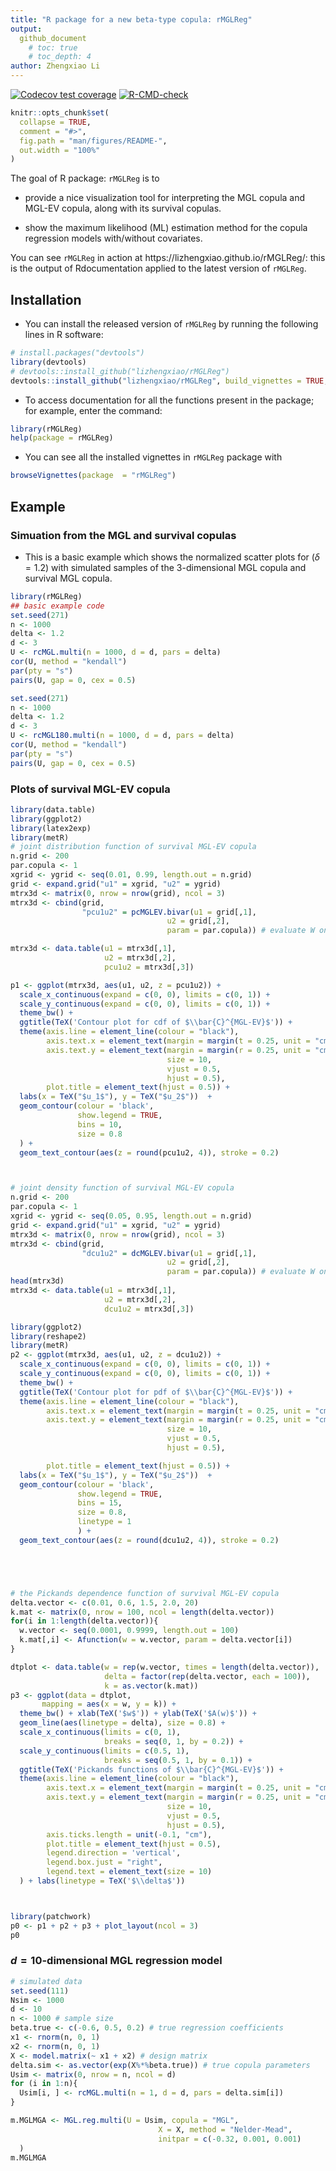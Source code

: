 ```yaml
---
title: "R package for a new beta-type copula: rMGLReg"
output: 
  github_document
    # toc: true
    # toc_depth: 4
author: Zhengxiao Li
---
```


<!-- # rMGLReg -->

<!-- badges: start -->
[![Codecov test coverage](https://codecov.io/gh/lizhengxiao/rMGLReg/branch/main/graph/badge.svg)](https://codecov.io/gh/lizhengxiao/rMGLReg?branch=main)
[![R-CMD-check](https://github.com/lizhengxiao/rMGLReg/workflows/R-CMD-check/badge.svg)](https://github.com/lizhengxiao/rMGLReg/actions)
<!-- badges: end -->



```r
knitr::opts_chunk$set(
  collapse = TRUE,
  comment = "#>",
  fig.path = "man/figures/README-",
  out.width = "100%"
)
```

The goal of R package: ``rMGLReg`` is to 

- provide a nice visualization tool for interpreting the MGL copula and MGL-EV copula, along with its survival copulas.

- show the maximum likelihood (ML) estimation method for the copula regression models with/without covariates.

You can see ``rMGLReg`` in action at https://lizhengxiao.github.io/rMGLReg/: this is the output of Rdocumentation applied to the latest version of ``rMGLReg``.


## Installation

- You can install the released version of ``rMGLReg`` by running the following lines in R software: 

``` r
# install.packages("devtools")
library(devtools)
# devtools::install_github("lizhengxiao/rMGLReg")
devtools::install_github("lizhengxiao/rMGLReg", build_vignettes = TRUE, force = TRUE)
```

 
- To access documentation for all the functions present in the package; for example, enter the command:

``` r
library(rMGLReg)
help(package = rMGLReg)
```




- You can see all the installed vignettes in ``rMGLReg`` package with

``` r
browseVignettes(package  = "rMGLReg")
```

## Example

### Simuation from the MGL and survival copulas

- This is a basic example which shows 
the	normalized scatter plots for ($\delta=1.2$)
			with simulated samples of the 3-dimensional
         MGL copula  and survival MGL copula.

```r
library(rMGLReg)
## basic example code
set.seed(271)
n <- 1000
delta <- 1.2
d <- 3
U <- rcMGL.multi(n = 1000, d = d, pars = delta)
cor(U, method = "kendall")
par(pty = "s")
pairs(U, gap = 0, cex = 0.5)
```

```r
set.seed(271)
n <- 1000
delta <- 1.2
d <- 3
U <- rcMGL180.multi(n = 1000, d = d, pars = delta)
cor(U, method = "kendall")
par(pty = "s")
pairs(U, gap = 0, cex = 0.5)
```


### Plots of survival MGL-EV copula

```r
library(data.table)
library(ggplot2)
library(latex2exp)
library(metR)
# joint distribution function of survival MGL-EV copula
n.grid <- 200
par.copula <- 1
xgrid <- ygrid <- seq(0.01, 0.99, length.out = n.grid)
grid <- expand.grid("u1" = xgrid, "u2" = ygrid)
mtrx3d <- matrix(0, nrow = nrow(grid), ncol = 3)
mtrx3d <- cbind(grid, 
                "pcu1u2" = pcMGLEV.bivar(u1 = grid[,1], 
                                   u2 = grid[,2], 
                                   param = par.copula)) # evaluate W on 'grid'

mtrx3d <- data.table(u1 = mtrx3d[,1], 
                     u2 = mtrx3d[,2], 
                     pcu1u2 = mtrx3d[,3])

p1 <- ggplot(mtrx3d, aes(u1, u2, z = pcu1u2)) + 
  scale_x_continuous(expand = c(0, 0), limits = c(0, 1)) + 
  scale_y_continuous(expand = c(0, 0), limits = c(0, 1)) + 
  theme_bw() + 
  ggtitle(TeX('Contour plot for cdf of $\\bar{C}^{MGL-EV}$')) + 
  theme(axis.line = element_line(colour = "black"),
        axis.text.x = element_text(margin = margin(t = 0.25, unit = "cm")),
        axis.text.y = element_text(margin = margin(r = 0.25, unit = "cm"),
                                   size = 10, 
                                   vjust = 0.5, 
                                   hjust = 0.5),
        plot.title = element_text(hjust = 0.5)) + 
  labs(x = TeX("$u_1$"), y = TeX("$u_2$"))  + 
  geom_contour(colour = 'black', 
               show.legend = TRUE,
               bins = 10,
               size = 0.8
  ) + 
  geom_text_contour(aes(z = round(pcu1u2, 4)), stroke = 0.2)



# joint density function of survival MGL-EV copula
n.grid <- 200
par.copula <- 1
xgrid <- ygrid <- seq(0.05, 0.95, length.out = n.grid)
grid <- expand.grid("u1" = xgrid, "u2" = ygrid)
mtrx3d <- matrix(0, nrow = nrow(grid), ncol = 3)
mtrx3d <- cbind(grid, 
                "dcu1u2" = dcMGLEV.bivar(u1 = grid[,1], 
                                   u2 = grid[,2], 
                                   param = par.copula)) # evaluate W on 'grid'
head(mtrx3d)
mtrx3d <- data.table(u1 = mtrx3d[,1], 
                     u2 = mtrx3d[,2], 
                     dcu1u2 = mtrx3d[,3])

library(ggplot2)
library(reshape2)
library(metR)
p2 <- ggplot(mtrx3d, aes(u1, u2, z = dcu1u2)) + 
  scale_x_continuous(expand = c(0, 0), limits = c(0, 1)) + 
  scale_y_continuous(expand = c(0, 0), limits = c(0, 1)) + 
  theme_bw() + 
  ggtitle(TeX('Contour plot for pdf of $\\bar{C}^{MGL-EV}$')) + 
  theme(axis.line = element_line(colour = "black"),
        axis.text.x = element_text(margin = margin(t = 0.25, unit = "cm")),
        axis.text.y = element_text(margin = margin(r = 0.25, unit = "cm"),
                                   size = 10, 
                                   vjust = 0.5, 
                                   hjust = 0.5),

        plot.title = element_text(hjust = 0.5)) + 
  labs(x = TeX("$u_1$"), y = TeX("$u_2$"))  + 
  geom_contour(colour = 'black', 
               show.legend = TRUE,
               bins = 15, 
               size = 0.8, 
               linetype = 1
               ) + 
  geom_text_contour(aes(z = round(dcu1u2, 4)), stroke = 0.2)





# the Pickands dependence function of survival MGL-EV copula
delta.vector <- c(0.01, 0.6, 1.5, 2.0, 20)
k.mat <- matrix(0, nrow = 100, ncol = length(delta.vector))
for(i in 1:length(delta.vector)){
  w.vector <- seq(0.0001, 0.9999, length.out = 100)
  k.mat[,i] <- Afunction(w = w.vector, param = delta.vector[i])
}

dtplot <- data.table(w = rep(w.vector, times = length(delta.vector)),
                     delta = factor(rep(delta.vector, each = 100)),
                     k = as.vector(k.mat))
p3 <- ggplot(data = dtplot, 
       mapping = aes(x = w, y = k)) + 
  theme_bw() + xlab(TeX('$w$')) + ylab(TeX('$A(w)$')) + 
  geom_line(aes(linetype = delta), size = 0.8) +
  scale_x_continuous(limits = c(0, 1),
                     breaks = seq(0, 1, by = 0.2)) +
  scale_y_continuous(limits = c(0.5, 1),
                     breaks = seq(0.5, 1, by = 0.1)) +
  ggtitle(TeX('Pickands functions of $\\bar{C}^{MGL-EV}$')) + 
  theme(axis.line = element_line(colour = "black"),
        axis.text.x = element_text(margin = margin(t = 0.25, unit = "cm")),
        axis.text.y = element_text(margin = margin(r = 0.25, unit = "cm"),
                                   size = 10,
                                   vjust = 0.5,
                                   hjust = 0.5),
        axis.ticks.length = unit(-0.1, "cm"),
        plot.title = element_text(hjust = 0.5),
        legend.direction = 'vertical',
        legend.box.just = "right",
        legend.text = element_text(size = 10)
  ) + labs(linetype = TeX('$\\delta$'))




```


```r
library(patchwork)
p0 <- p1 + p2 + p3 + plot_layout(ncol = 3)
p0

```


### $d=10$-dimensional MGL regression model

```r
# simulated data
set.seed(111)
Nsim <- 1000
d <- 10
n <- 1000 # sample size
beta.true <- c(-0.6, 0.5, 0.2) # true regression coefficients
x1 <- rnorm(n, 0, 1)
x2 <- rnorm(n, 0, 1)
X <- model.matrix(~ x1 + x2) # design matrix
delta.sim <- as.vector(exp(X%*%beta.true)) # true copula parameters
Usim <- matrix(0, nrow = n, ncol = d)
for (i in 1:n){
  Usim[i, ] <- rcMGL.multi(n = 1, d = d, pars = delta.sim[i])
}

m.MGLMGA <- MGL.reg.multi(U = Usim, copula = "MGL",
                                 X = X, method = "Nelder-Mead",
                                 initpar = c(-0.32, 0.001, 0.001)
  )
m.MGLMGA


```
